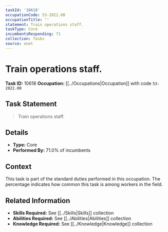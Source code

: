 ```yaml
---
taskId: '10618'
occupationCode: 53-2022.00
occupationTitle: ''
statement: Train operations staff.
taskType: Core
incumbentsResponding: 71
collection: Tasks
source: onet
---
```

# Train operations staff.

**Task ID:** 10618
**Occupation:** [[../Occupations|Occupation]] with code `53-2022.00`

## Task Statement

> Train operations staff.

## Details

- **Type:** Core
- **Performed By:** 71.0% of incumbents

## Context

This task is part of the standard duties performed in this occupation. The percentage indicates how common this task is among workers in the field.

## Related Information

- **Skills Required:** See [[../Skills|Skills]] collection
- **Abilities Required:** See [[../Abilities|Abilities]] collection
- **Knowledge Required:** See [[../Knowledge|Knowledge]] collection
